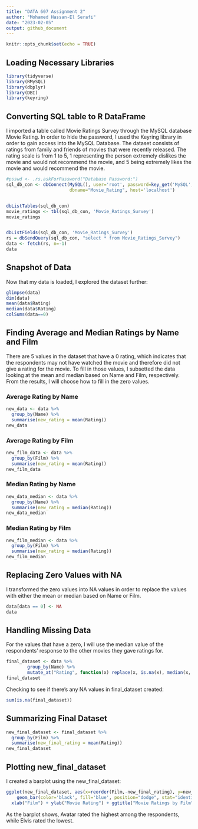 ```yaml
---
title: "DATA 607 Assignment 2"
author: "Mohamed Hassan-El Serafi"
date: "2023-02-05"
output: github_document
---
```


```r
knitr::opts_chunk$set(echo = TRUE)
```

## Loading Necessary Libraries

```r
library(tidyverse)
library(RMySQL)
library(dbplyr)
library(DBI)
library(keyring)
```

## Converting SQL table to R DataFrame

I imported a table called Movie Ratings Survey through the MySQL database Movie Rating. In order to hide the password, I used the Keyring library in order to gain access into the MySQL Database. The dataset consists of ratings from family and friends of movies that were recently released. The rating scale is from 1 to 5, 1 representing the person extremely dislikes the movie and would not recommend the movie, and 5 being extremely likes the movie and would recommend the movie.

```r

#psswd <- .rs.askForPassword("Database Password:")
sql_db_con <- dbConnect(MySQL(), user='root', password=key_get('MySQL', 'root'),
                        dbname="Movie_Rating", host='localhost')


dbListTables(sql_db_con)
movie_ratings <- tbl(sql_db_con, 'Movie_Ratings_Survey')
movie_ratings


dbListFields(sql_db_con, 'Movie_Ratings_Survey')
rs = dbSendQuery(sql_db_con, "select * from Movie_Ratings_Survey")
data <- fetch(rs, n=-1)
data
```
## Snapshot of Data

Now that my data is loaded, I explored the dataset further:

```r
glimpse(data)
dim(data)
mean(data$Rating)
median(data$Rating)
colSums(data==0)
```



## Finding Average and Median Ratings by Name and Film

There are 5 values in the dataset that have a 0 rating, which indicates that the respondents may not have watched the movie and therefore did not give a rating for the movie. To fill in those values, I subsetted the data looking at the mean and median based on Name and Film, respectively. From the results, I will choose how to fill in the zero values.

### Average Rating by Name

```r
new_data <- data %>%
  group_by(Name) %>%
  summarise(new_rating = mean(Rating))
new_data
```

### Average Rating by Film

```r
new_film_data <- data %>%
  group_by(Film) %>%
  summarise(new_rating = mean(Rating))
new_film_data
```

### Median Rating by Name

```r
new_data_median <- data %>%
  group_by(Name) %>%
  summarise(new_rating = median(Rating))
new_data_median
```
### Median Rating by Film

```r
new_film_median <- data %>%
  group_by(Film) %>%
  summarise(new_rating = median(Rating))
new_film_median
```
## Replacing Zero Values with NA

I transformed the zero values into NA values in order to replace the values with either the mean or median based on Name or Film.

```r
data[data == 0] <- NA                           
data 
```

## Handling Missing Data

For the values that have a zero, I will use the median value of the respondents' response to the other movies they gave ratings for.

```r
final_dataset <- data %>% 
        group_by(Name) %>% 
        mutate_at("Rating", function(x) replace(x, is.na(x), median(x, na.rm = TRUE)))
final_dataset
```

Checking to see if there's any NA values in final_dataset created:

```r
sum(is.na(final_dataset))
```


## Summarizing Final Dataset


```r
new_final_dataset <- final_dataset %>%
  group_by(Film) %>%
  summarise(new_final_rating = mean(Rating))
new_final_dataset
```

## Plotting new_final_dataset

I created a barplot using the new_final_dataset:


```r
ggplot(new_final_dataset, aes(x=reorder(Film,-new_final_rating), y=new_final_rating)) + 
    geom_bar(color='black', fill='blue', position="dodge", stat="identity") +
  xlab("Film") + ylab("Movie Rating") + ggtitle("Movie Ratings by Film")
```

As the barplot shows, Avatar rated the highest among the respondents, while Elvis rated the lowest.
